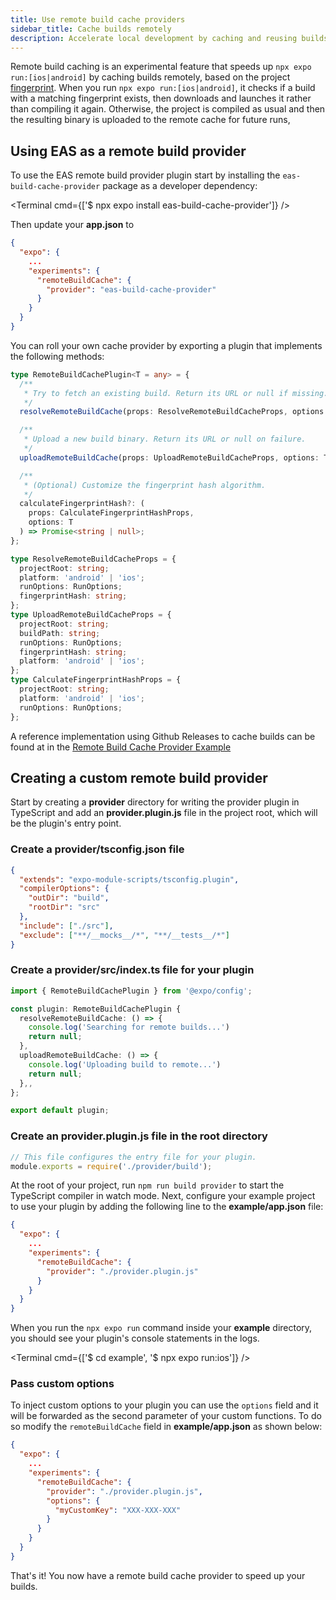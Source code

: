 ```yaml
---
title: Use remote build cache providers
sidebar_title: Cache builds remotely
description: Accelerate local development by caching and reusing builds from a remote provider.
---
```



Remote build caching is an experimental feature that speeds up `npx expo run:[ios|android]` by caching builds remotely, based on the project [fingerprint](/versions/latest/sdk/fingerprint/).
When you run `npx expo run:[ios|android]`, it checks if a build with a matching fingerprint exists, then downloads and launches it rather than compiling it again. Otherwise, the project is compiled as usual and then the resulting binary is uploaded to the remote cache for future runs,

## Using EAS as a remote build provider

To use the EAS remote build provider plugin start by installing the `eas-build-cache-provider` package as a developer dependency:

<Terminal cmd={['$ npx expo install eas-build-cache-provider']} />

Then update your **app.json** to

```json app.json
{
  "expo": {
    ...
    "experiments": {
      "remoteBuildCache": {
        "provider": "eas-build-cache-provider"
      }
    }
  }
}
```

You can roll your own cache provider by exporting a plugin that implements the following methods:

```ts
type RemoteBuildCachePlugin<T = any> = {
  /**
   * Try to fetch an existing build. Return its URL or null if missing.
   */
  resolveRemoteBuildCache(props: ResolveRemoteBuildCacheProps, options: T): Promise<string | null>;

  /**
   * Upload a new build binary. Return its URL or null on failure.
   */
  uploadRemoteBuildCache(props: UploadRemoteBuildCacheProps, options: T): Promise<string | null>;

  /**
   * (Optional) Customize the fingerprint hash algorithm.
   */
  calculateFingerprintHash?: (
    props: CalculateFingerprintHashProps,
    options: T
  ) => Promise<string | null>;
};

type ResolveRemoteBuildCacheProps = {
  projectRoot: string;
  platform: 'android' | 'ios';
  runOptions: RunOptions;
  fingerprintHash: string;
};
type UploadRemoteBuildCacheProps = {
  projectRoot: string;
  buildPath: string;
  runOptions: RunOptions;
  fingerprintHash: string;
  platform: 'android' | 'ios';
};
type CalculateFingerprintHashProps = {
  projectRoot: string;
  platform: 'android' | 'ios';
  runOptions: RunOptions;
};
```

A reference implementation using Github Releases to cache builds can be found at in the [Remote Build Cache Provider Example](https://github.com/expo/examples/tree/master/with-github-remote-build-cache-provider)

## Creating a custom remote build provider

Start by creating a **provider** directory for writing the provider plugin in TypeScript and add an **provider.plugin.js** file in the project root, which will be the plugin's entry point.

### Create a provider/tsconfig.json file

```json provider/tsconfig.json
{
  "extends": "expo-module-scripts/tsconfig.plugin",
  "compilerOptions": {
    "outDir": "build",
    "rootDir": "src"
  },
  "include": ["./src"],
  "exclude": ["**/__mocks__/*", "**/__tests__/*"]
}
```

### Create a provider/src/index.ts file for your plugin

```ts provider/src/index.ts
import { RemoteBuildCachePlugin } from '@expo/config';

const plugin: RemoteBuildCachePlugin {
  resolveRemoteBuildCache: () => {
    console.log('Searching for remote builds...')
    return null;
  },
  uploadRemoteBuildCache: () => {
    console.log('Uploading build to remote...')
    return null;
  },,
};

export default plugin;
```

### Create an provider.plugin.js file in the root directory

```js provider.plugin.js
// This file configures the entry file for your plugin.
module.exports = require('./provider/build');
```

At the root of your project, run `npm run build provider` to start the TypeScript compiler in watch mode. Next, configure your example project to use your plugin by adding the following line to the **example/app.json** file:

```json example/app.json
{
  "expo": {
    ...
    "experiments": {
      "remoteBuildCache": {
        "provider": "./provider.plugin.js"
      }
    }
  }
}
```

When you run the `npx expo run` command inside your **example** directory, you should see your plugin's console statements in the logs.

<Terminal cmd={['$ cd example', '$ npx expo run:ios']} />

### Pass custom options

To inject custom options to your plugin you can use the `options` field and it will be forwarded as the second parameter of your custom functions. To do so modify the `remoteBuildCache` field in **example/app.json** as shown below:

```json example/app.json
{
  "expo": {
    ...
    "experiments": {
      "remoteBuildCache": {
        "provider": "./provider.plugin.js",
        "options": {
          "myCustomKey": "XXX-XXX-XXX"
        }
      }
    }
  }
}
```

That's it! You now have a remote build cache provider to speed up your builds.
